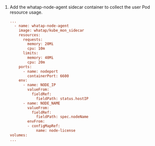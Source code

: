 1. Add the whatap-node-agent sidecar container to collect the user Pod resource usage.

   ```ini
   ...
     - name: whatap-node-agent
       image: whatap/kube_mon_sidecar
       resources:
         requests:
           memory: 20Mi
           cpu: 10m
         limits:
           memory: 40Mi
           cpu: 20m
       ports:
         - name: nodeport
           containerPort: 6600
       env:
         - name: NODE_IP
           valueFrom:
             fieldRef:
               fieldPath: status.hostIP
         - name: NODE_NAME
           valueFrom:
             fieldRef:
               fieldPath: spec.nodeName
           envFrom:
           - configMapRef:
               name: node-license
   volumes:
   ...
   ```
